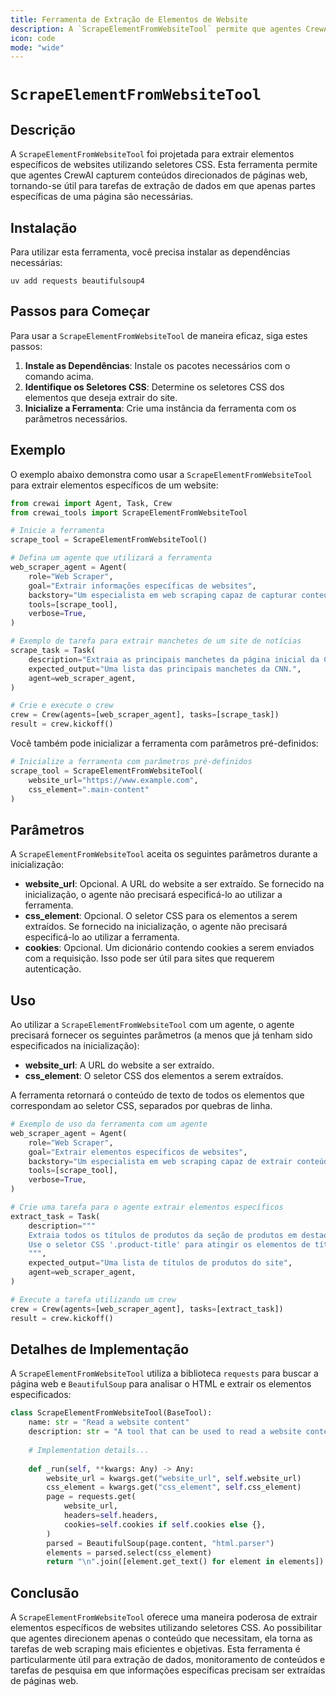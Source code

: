 ```yaml
---
title: Ferramenta de Extração de Elementos de Website
description: A `ScrapeElementFromWebsiteTool` permite que agentes CrewAI extraiam elementos específicos de websites usando seletores CSS.
icon: code
mode: "wide"
---
```


# `ScrapeElementFromWebsiteTool`

## Descrição

A `ScrapeElementFromWebsiteTool` foi projetada para extrair elementos específicos de websites utilizando seletores CSS. Esta ferramenta permite que agentes CrewAI capturem conteúdos direcionados de páginas web, tornando-se útil para tarefas de extração de dados em que apenas partes específicas de uma página são necessárias.

## Instalação

Para utilizar esta ferramenta, você precisa instalar as dependências necessárias:

```shell
uv add requests beautifulsoup4
```

## Passos para Começar

Para usar a `ScrapeElementFromWebsiteTool` de maneira eficaz, siga estes passos:

1. **Instale as Dependências**: Instale os pacotes necessários com o comando acima.
2. **Identifique os Seletores CSS**: Determine os seletores CSS dos elementos que deseja extrair do site.
3. **Inicialize a Ferramenta**: Crie uma instância da ferramenta com os parâmetros necessários.

## Exemplo

O exemplo abaixo demonstra como usar a `ScrapeElementFromWebsiteTool` para extrair elementos específicos de um website:

```python Code
from crewai import Agent, Task, Crew
from crewai_tools import ScrapeElementFromWebsiteTool

# Inicie a ferramenta
scrape_tool = ScrapeElementFromWebsiteTool()

# Defina um agente que utilizará a ferramenta
web_scraper_agent = Agent(
    role="Web Scraper",
    goal="Extrair informações específicas de websites",
    backstory="Um especialista em web scraping capaz de capturar conteúdos direcionados de páginas web.",
    tools=[scrape_tool],
    verbose=True,
)

# Exemplo de tarefa para extrair manchetes de um site de notícias
scrape_task = Task(
    description="Extraia as principais manchetes da página inicial da CNN. Use o seletor CSS '.headline' para atingir os elementos de manchete.",
    expected_output="Uma lista das principais manchetes da CNN.",
    agent=web_scraper_agent,
)

# Crie e execute o crew
crew = Crew(agents=[web_scraper_agent], tasks=[scrape_task])
result = crew.kickoff()
```

Você também pode inicializar a ferramenta com parâmetros pré-definidos:

```python Code
# Inicialize a ferramenta com parâmetros pré-definidos
scrape_tool = ScrapeElementFromWebsiteTool(
    website_url="https://www.example.com",
    css_element=".main-content"
)
```

## Parâmetros

A `ScrapeElementFromWebsiteTool` aceita os seguintes parâmetros durante a inicialização:

- **website_url**: Opcional. A URL do website a ser extraído. Se fornecido na inicialização, o agente não precisará especificá-lo ao utilizar a ferramenta.
- **css_element**: Opcional. O seletor CSS para os elementos a serem extraídos. Se fornecido na inicialização, o agente não precisará especificá-lo ao utilizar a ferramenta.
- **cookies**: Opcional. Um dicionário contendo cookies a serem enviados com a requisição. Isso pode ser útil para sites que requerem autenticação.

## Uso

Ao utilizar a `ScrapeElementFromWebsiteTool` com um agente, o agente precisará fornecer os seguintes parâmetros (a menos que já tenham sido especificados na inicialização):

- **website_url**: A URL do website a ser extraído.
- **css_element**: O seletor CSS dos elementos a serem extraídos.

A ferramenta retornará o conteúdo de texto de todos os elementos que correspondam ao seletor CSS, separados por quebras de linha.

```python Code
# Exemplo de uso da ferramenta com um agente
web_scraper_agent = Agent(
    role="Web Scraper",
    goal="Extrair elementos específicos de websites",
    backstory="Um especialista em web scraping capaz de extrair conteúdo direcionado por meio de seletores CSS.",
    tools=[scrape_tool],
    verbose=True,
)

# Crie uma tarefa para o agente extrair elementos específicos
extract_task = Task(
    description="""
    Extraia todos os títulos de produtos da seção de produtos em destaque no example.com.
    Use o seletor CSS '.product-title' para atingir os elementos de título.
    """,
    expected_output="Uma lista de títulos de produtos do site",
    agent=web_scraper_agent,
)

# Execute a tarefa utilizando um crew
crew = Crew(agents=[web_scraper_agent], tasks=[extract_task])
result = crew.kickoff()
```

## Detalhes de Implementação

A `ScrapeElementFromWebsiteTool` utiliza a biblioteca `requests` para buscar a página web e `BeautifulSoup` para analisar o HTML e extrair os elementos especificados:

```python Code
class ScrapeElementFromWebsiteTool(BaseTool):
    name: str = "Read a website content"
    description: str = "A tool that can be used to read a website content."
    
    # Implementation details...
    
    def _run(self, **kwargs: Any) -> Any:
        website_url = kwargs.get("website_url", self.website_url)
        css_element = kwargs.get("css_element", self.css_element)
        page = requests.get(
            website_url,
            headers=self.headers,
            cookies=self.cookies if self.cookies else {},
        )
        parsed = BeautifulSoup(page.content, "html.parser")
        elements = parsed.select(css_element)
        return "\n".join([element.get_text() for element in elements])
```

## Conclusão

A `ScrapeElementFromWebsiteTool` oferece uma maneira poderosa de extrair elementos específicos de websites utilizando seletores CSS. Ao possibilitar que agentes direcionem apenas o conteúdo que necessitam, ela torna as tarefas de web scraping mais eficientes e objetivas. Esta ferramenta é particularmente útil para extração de dados, monitoramento de conteúdos e tarefas de pesquisa em que informações específicas precisam ser extraídas de páginas web.
